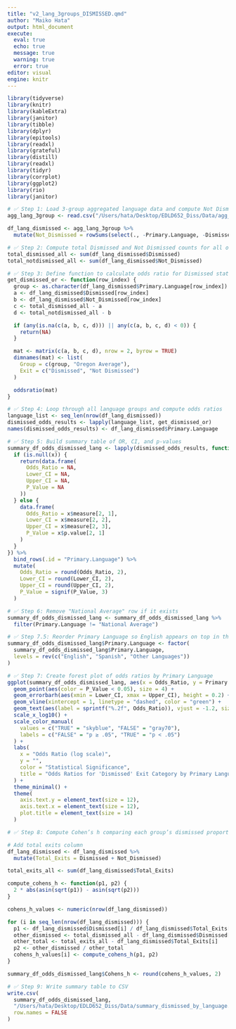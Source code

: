 ```yaml
---
title: "v2_lang_3groups_DISMISSED.qmd"
author: "Maiko Hata"
output: html_document
execute: 
  eval: true 
  echo: true
  message: true 
  warning: true
  error: true
editor: visual
engine: knitr
---
```


```r
library(tidyverse)
library(knitr)
library(kableExtra)
library(janitor)
library(tibble)
library(dplyr)
library(epitools)
library(readxl)
library(grateful)
library(distill)
library(readxl)
library(tidyr)
library(corrplot)
library(ggplot2)
library(rio)
library(janitor)
```

```r
# ✅ Step 1: Load 3-group aggregated language data and compute Not Dismissed column
agg_lang_3group <- read.csv("/Users/hata/Desktop/EDLD652_Diss/Data/agg_by_lang_3group.csv")

df_lang_dismissed <- agg_lang_3group %>%
  mutate(Not_Dismissed = rowSums(select(., -Primary.Language, -Dismissed)))

```

```r
# ✅ Step 2: Compute total Dismissed and Not Dismissed counts for all of Oregon
total_dismissed_all <- sum(df_lang_dismissed$Dismissed)
total_notdismissed_all <- sum(df_lang_dismissed$Not_Dismissed)

```

```r
# ✅ Step 3: Define function to calculate odds ratio for Dismissed status by language
get_dismissed_or <- function(row_index) {
  group <- as.character(df_lang_dismissed$Primary.Language[row_index])
  a <- df_lang_dismissed$Dismissed[row_index]
  b <- df_lang_dismissed$Not_Dismissed[row_index]
  c <- total_dismissed_all - a
  d <- total_notdismissed_all - b

  if (any(is.na(c(a, b, c, d))) || any(c(a, b, c, d) < 0)) {
    return(NA)
  }

  mat <- matrix(c(a, b, c, d), nrow = 2, byrow = TRUE)
  dimnames(mat) <- list(
    Group = c(group, "Oregon Average"),
    Exit = c("Dismissed", "Not Dismissed")
  )

  oddsratio(mat)
}

```

```r
# ✅ Step 4: Loop through all language groups and compute odds ratios
language_list <- seq_len(nrow(df_lang_dismissed))
dismissed_odds_results <- lapply(language_list, get_dismissed_or)
names(dismissed_odds_results) <- df_lang_dismissed$Primary.Language

```

```r
# ✅ Step 5: Build summary table of OR, CI, and p-values
summary_df_odds_dismissed_lang <- lapply(dismissed_odds_results, function(x) {
  if (is.null(x)) {
    return(data.frame(
      Odds_Ratio = NA,
      Lower_CI = NA,
      Upper_CI = NA,
      P_Value = NA
    ))
  } else {
    data.frame(
      Odds_Ratio = x$measure[2, 1],
      Lower_CI = x$measure[2, 2],
      Upper_CI = x$measure[2, 3],
      P_Value = x$p.value[2, 1]
    )
  }
}) %>%
  bind_rows(.id = "Primary.Language") %>%
  mutate(
    Odds_Ratio = round(Odds_Ratio, 2),
    Lower_CI = round(Lower_CI, 2),
    Upper_CI = round(Upper_CI, 2),
    P_Value = signif(P_Value, 3)
  )

```

```r
# ✅ Step 6: Remove "National Average" row if it exists
summary_df_odds_dismissed_lang <- summary_df_odds_dismissed_lang %>%
  filter(Primary.Language != "National Average")

```

```r
# ✅ Step 7.5: Reorder Primary Language so English appears on top in the plot
summary_df_odds_dismissed_lang$Primary.Language <- factor(
  summary_df_odds_dismissed_lang$Primary.Language,
  levels = rev(c("English", "Spanish", "Other Languages"))
)

```

```r
# ✅ Step 7: Create forest plot of odds ratios by Primary Language
ggplot(summary_df_odds_dismissed_lang, aes(x = Odds_Ratio, y = Primary.Language)) +
  geom_point(aes(color = P_Value < 0.05), size = 4) +
  geom_errorbarh(aes(xmin = Lower_CI, xmax = Upper_CI), height = 0.2) +
  geom_vline(xintercept = 1, linetype = "dashed", color = "green") +
  geom_text(aes(label = sprintf("%.2f", Odds_Ratio)), vjust = -1.2, size = 3.5) +
  scale_x_log10() +
  scale_color_manual(
    values = c("TRUE" = "skyblue", "FALSE" = "gray70"),
    labels = c("FALSE" = "p ≥ .05", "TRUE" = "p < .05")
  ) +
  labs(
    x = "Odds Ratio (log scale)",
    y = "",
    color = "Statistical Significance",
    title = "Odds Ratios for 'Dismissed' Exit Category by Primary Language (Oregon)"
  ) +
  theme_minimal() +
  theme(
    axis.text.y = element_text(size = 12),
    axis.text.x = element_text(size = 12),
    plot.title = element_text(size = 14)
  )

```

```r
# ✅ Step 8: Compute Cohen’s h comparing each group’s dismissed proportion to the rest of Oregon

# Add total exits column
df_lang_dismissed <- df_lang_dismissed %>%
  mutate(Total_Exits = Dismissed + Not_Dismissed)

total_exits_all <- sum(df_lang_dismissed$Total_Exits)

compute_cohens_h <- function(p1, p2) {
  2 * abs(asin(sqrt(p1)) - asin(sqrt(p2)))
}

cohens_h_values <- numeric(nrow(df_lang_dismissed))

for (i in seq_len(nrow(df_lang_dismissed))) {
  p1 <- df_lang_dismissed$Dismissed[i] / df_lang_dismissed$Total_Exits[i]
  other_dismissed <- total_dismissed_all - df_lang_dismissed$Dismissed[i]
  other_total <- total_exits_all - df_lang_dismissed$Total_Exits[i]
  p2 <- other_dismissed / other_total
  cohens_h_values[i] <- compute_cohens_h(p1, p2)
}

summary_df_odds_dismissed_lang$Cohens_h <- round(cohens_h_values, 2)

```

```r
# ✅ Step 9: Write summary table to CSV
write.csv(
  summary_df_odds_dismissed_lang,
  "/Users/hata/Desktop/EDLD652_Diss/Data/summary_dismissed_by_language.csv",
  row.names = FALSE
)

```

```r

```

```r

```

```r

```

```r

```

```r

```

```r

```

